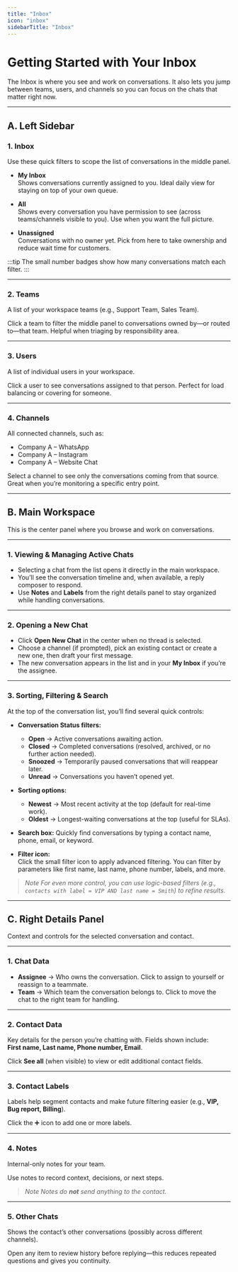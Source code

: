 ```yaml
---
title: "Inbox"
icon: "inbox"
sidebarTitle: "Inbox"
---
```


# Getting Started with Your Inbox

The Inbox is where you see and work on conversations. It also lets you jump between teams, users, and channels so you can focus on the chats that matter right now.

---

## A. Left Sidebar

### 1.  Inbox
Use these quick filters to scope the list of conversations in the middle panel.

- **My Inbox**  
  Shows conversations currently assigned to you. Ideal daily view for staying on top of your own queue.

- **All**  
  Shows every conversation you have permission to see (across teams/channels visible to you). Use when you want the full picture.

- **Unassigned**  
  Conversations with no owner yet. Pick from here to take ownership and reduce wait time for customers.

:::tip
The small number badges show how many conversations match each filter.
:::

---

### 2.  Teams
A list of your workspace teams (e.g., Support Team, Sales Team).  

Click a team to filter the middle panel to conversations owned by—or routed to—that team. Helpful when triaging by responsibility area.

---

### 3.  Users
A list of individual users in your workspace.  

Click a user to see conversations assigned to that person. Perfect for load balancing or covering for someone.

---

### 4.  Channels
All connected channels, such as:

- Company A – WhatsApp  
- Company A – Instagram  
- Company A – Website Chat  

Select a channel to see only the conversations coming from that source. Great when you’re monitoring a specific entry point.

---

## B.  Main Workspace

This is the center panel where you browse and work on conversations.

---

### 1.  Viewing & Managing Active Chats
- Selecting a chat from the list opens it directly in the main workspace.  
- You’ll see the conversation timeline and, when available, a reply composer to respond.  
- Use **Notes** and **Labels** from the right details panel to stay organized while handling conversations.

---

### 2.  Opening a New Chat
- Click **Open New Chat** in the center when no thread is selected.  
- Choose a channel (if prompted), pick an existing contact or create a new one, then draft your first message.  
- The new conversation appears in the list and in your **My Inbox** if you’re the assignee.

---

### 3.  Sorting, Filtering & Search
At the top of the conversation list, you’ll find several quick controls:

- **Conversation Status filters:**
  - **Open** → Active conversations awaiting action.  
  - **Closed** → Completed conversations (resolved, archived, or no further action needed).  
  - **Snoozed** → Temporarily paused conversations that will reappear later.  
  - **Unread** → Conversations you haven’t opened yet.  

- **Sorting options:**  
  - **Newest** → Most recent activity at the top (default for real-time work).  
  - **Oldest** → Longest-waiting conversations at the top (useful for SLAs).  

- **Search box:** Quickly find conversations by typing a contact name, phone, email, or keyword.  

- **Filter icon:**  
  Click the small filter icon to apply advanced filtering. You can filter by parameters like first name, last name, phone number, labels, and more.  

> _Note_
_For even more control, you can use logic-based filters (e.g., `contacts with label = VIP AND last name = Smith`) to refine results._

---

## C.  Right Details Panel

Context and controls for the selected conversation and contact.

---

### 1.  Chat Data
- **Assignee** → Who owns the conversation. Click to assign to yourself or reassign to a teammate.  
- **Team** → Which team the conversation belongs to. Click to move the chat to the right team for handling.

---

### 2.  Contact Data
Key details for the person you’re chatting with. Fields shown include:  
**First name, Last name, Phone number, Email**.  

Click **See all** (when visible) to view or edit additional contact fields.

---

### 3.  Contact Labels
Labels help segment contacts and make future filtering easier (e.g., **VIP, Bug report, Billing**).  

Click the ➕ icon to add one or more labels.

---

### 4.  Notes
Internal-only notes for your team.  

Use notes to record context, decisions, or next steps.  

> _Note_
_Notes do **not** send anything to the contact._

---

### 5.  Other Chats
Shows the contact’s other conversations (possibly across different channels).  

Open any item to review history before replying—this reduces repeated questions and gives you continuity.
